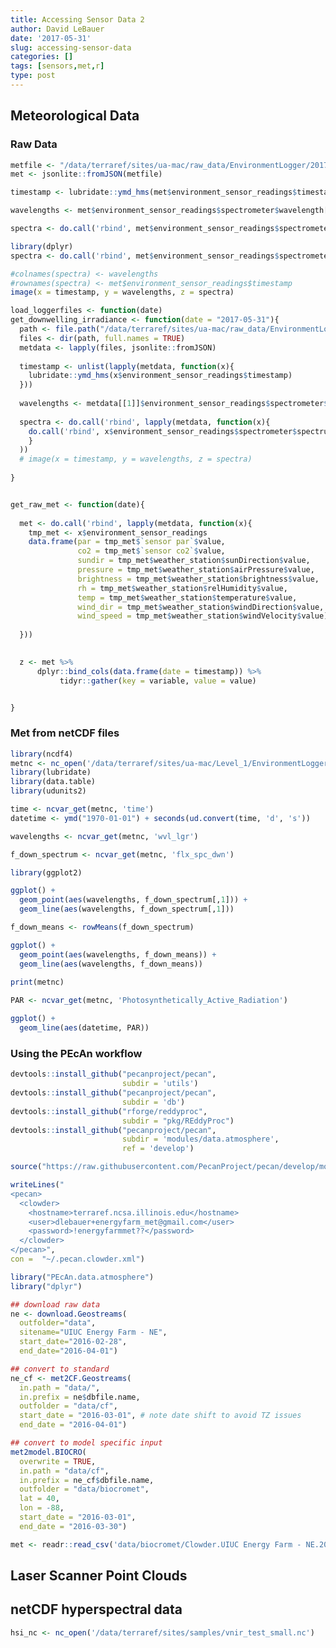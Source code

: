 ```yaml
---
title: Accessing Sensor Data 2
author: David LeBauer
date: '2017-05-31'
slug: accessing-sensor-data
categories: []
tags: [sensors,met,r]
type: post
---
```


## Meteorological Data

### Raw Data

```r
metfile <- "/data/terraref/sites/ua-mac/raw_data/EnvironmentLogger/2017-05-31/2017-05-31_12-19-38_environmentlogger.json"
met <- jsonlite::fromJSON(metfile)

timestamp <- lubridate::ymd_hms(met$environment_sensor_readings$timestamp)

wavelengths <- met$environment_sensor_readings$spectrometer$wavelength[[1]]

spectra <- do.call('rbind', met$environment_sensor_readings$spectrometer$spectrum)

library(dplyr)
spectra <- do.call('rbind', met$environment_sensor_readings$spectrometer$spectrum)

#colnames(spectra) <- wavelengths
#rownames(spectra) <- met$environment_sensor_readings$timestamp
image(x = timestamp, y = wavelengths, z = spectra)
```


```r

load_loggerfiles <- function(date)
get_downwelling_irradiance <- function(date = "2017-05-31"){
  path <- file.path("/data/terraref/sites/ua-mac/raw_data/EnvironmentLogger", date)
  files <- dir(path, full.names = TRUE)
  metdata <- lapply(files, jsonlite::fromJSON)
  
  timestamp <- unlist(lapply(metdata, function(x){
    lubridate::ymd_hms(x$environment_sensor_readings$timestamp)
  }))
  
  wavelengths <- metdata[[1]]$environment_sensor_readings$spectrometer$wavelength[[1]]
  
  spectra <- do.call('rbind', lapply(metdata, function(x){
    do.call('rbind', x$environment_sensor_readings$spectrometer$spectrum)
    }
  ))
  # image(x = timestamp, y = wavelengths, z = spectra)
  
}


get_raw_met <- function(date){
  
  met <- do.call('rbind', lapply(metdata, function(x){
    tmp_met <- x$environment_sensor_readings
    data.frame(par = tmp_met$`sensor par`$value,
               co2 = tmp_met$`sensor co2`$value,
               sundir = tmp_met$weather_station$sunDirection$value,
               pressure = tmp_met$weather_station$airPressure$value,
               brightness = tmp_met$weather_station$brightness$value,
               rh = tmp_met$weather_station$relHumidity$value,
               temp = tmp_met$weather_station$temperature$value,
               wind_dir = tmp_met$weather_station$windDirection$value,
               wind_speed = tmp_met$weather_station$windVelocity$value)
    
  })) 
  

  z <- met %>% 
      dplyr::bind_cols(data.frame(date = timestamp)) %>%  
           tidyr::gather(key = variable, value = value)


}
```

### Met from netCDF files

```r
library(ncdf4)
metnc <- nc_open('/data/terraref/sites/ua-mac/Level_1/EnvironmentLogger/2017-05-16/EnvironmentLogger_lv1_2017-05-16_uamac.nc')
library(lubridate)
library(data.table)
library(udunits2)

time <- ncvar_get(metnc, 'time')
datetime <- ymd("1970-01-01") + seconds(ud.convert(time, 'd', 's'))

wavelengths <- ncvar_get(metnc, 'wvl_lgr')

f_down_spectrum <- ncvar_get(metnc, 'flx_spc_dwn')

library(ggplot2)

ggplot() + 
  geom_point(aes(wavelengths, f_down_spectrum[,1])) +
  geom_line(aes(wavelengths, f_down_spectrum[,1]))

f_down_means <- rowMeans(f_down_spectrum)

ggplot() + 
  geom_point(aes(wavelengths, f_down_means)) +
  geom_line(aes(wavelengths, f_down_means))

print(metnc)
  
PAR <- ncvar_get(metnc, 'Photosynthetically_Active_Radiation')

ggplot() +
  geom_line(aes(datetime, PAR))

```


### Using the PEcAn workflow

```r
devtools::install_github("pecanproject/pecan",  
                         subdir = 'utils')
devtools::install_github("pecanproject/pecan",  
                         subdir = 'db')
devtools::install_github("rforge/reddyproc",
                         subdir = "pkg/REddyProc")
devtools::install_github("pecanproject/pecan",  
                         subdir = 'modules/data.atmosphere',
                         ref = 'develop')

source("https://raw.githubusercontent.com/PecanProject/pecan/develop/models/biocro/R/met2model.BIOCRO.R")
```


```r
writeLines("
<pecan>
  <clowder>
    <hostname>terraref.ncsa.illinois.edu</hostname>
    <user>dlebauer+energyfarm_met@gmail.com</user>
    <password>!energyfarmmet??</password>
  </clowder>
</pecan>", 
con =  "~/.pecan.clowder.xml")
```


```r
library("PEcAn.data.atmosphere")
library("dplyr")

## download raw data
ne <- download.Geostreams(
  outfolder="data",
  sitename="UIUC Energy Farm - NE",
  start_date="2016-02-28",
  end_date="2016-04-01")

## convert to standard
ne_cf <- met2CF.Geostreams(
  in.path = "data/", 
  in.prefix = ne$dbfile.name, 
  outfolder = "data/cf",
  start_date = "2016-03-01", # note date shift to avoid TZ issues
  end_date = "2016-04-01")

## convert to model specific input
met2model.BIOCRO(
  overwrite = TRUE,
  in.path = "data/cf", 
  in.prefix = ne_cf$dbfile.name, 
  outfolder = "data/biocromet",
  lat = 40,
  lon = -88,
  start_date = "2016-03-01", 
  end_date = "2016-03-30")

met <- readr::read_csv('data/biocromet/Clowder.UIUC Energy Farm - NE.2016-02-28.2016-04-01.2016.csv')
```


## Laser Scanner Point Clouds

## netCDF hyperspectral data

```r
hsi_nc <- nc_open('/data/terraref/sites/samples/vnir_test_small.nc')

```